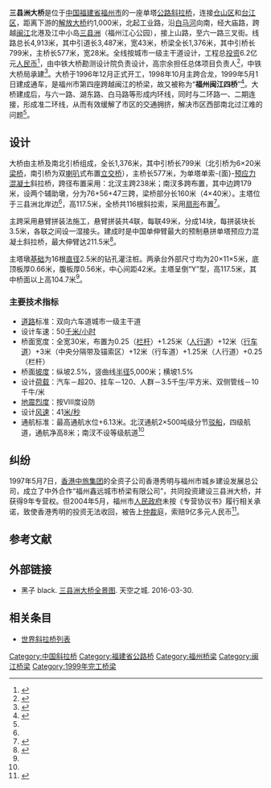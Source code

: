{{noteTA
|G1=地名
|1=zh-hans:斜拉桥;zh-hk:斜拉橋;zh-tw:斜張橋;}}
{{Infobox bridge
|image            = Sanxianzhou Bridge and River Center Park Suspension Bridge - 2011.07.jpg
|image_size    = 280
|caption          = 三县洲大桥（远）和江心公园悬索桥（近）
|bridge_name =  三县洲大桥
|native_name  = （福州闽江四桥）
|native_name_lang= 
|official_name = 三县洲闽江大桥
|other_name   =
|locale             = {{CHN}}[[福建省|福建省]][[福州市|福州市]]
|carries            = 六车道公路
|crosses           = [[闽江|闽江]]
|owner            = 
|maint             = 
|designer        = 高宗余
|engineering   = 中铁大桥勘测设计院
|architect        = 
|material         = 
|design            = 单塔[[斜拉桥|斜拉桥]]
|mainspan       = {{convert|238|m|0}}
|spans             = 
|length            = {{convert|1376|m|0}}
|width             = {{convert|28|m|0}}
|height            = {{convert|117.5|m|0}}
|below             = {{convert|8|m|0}}
|coordinates    = {{Coord|26.044977|119.303163|type:landmark_region:CN|display=inline,title}}
|builder           = 中铁大桥局
|fabricator       =
|begin             = 1996年12月
|complete       = 
|open              = 1999年5月1日
|cost                = 6.2亿元[[人民币|人民币]]
|traffic             = 
|toll                 = 
|preceded       = [[尤溪洲大桥|尤溪洲大桥]]
|followed        = [[解放大桥_(福州)|解放大桥]]
|extra              = {{Location map | China Fujian | label= | label_size= | alt= | position= | background= | lat=26.044977 | long=119.303163 | mark=AB-Brücke.svg | marksize=10 | float=center | width= | caption=三县洲大桥在福建省的位置}}
}}

'''三县洲大桥'''是位于[[中国|中国]][[福建省|福建省]][[福州市|福州市]]的一座单塔[[公路|公路]][[斜拉桥|斜拉桥]]，连接[[仓山区|仓山区]]和[[台江区|台江区]]，距离下游的[[解放大桥_(福州)|解放大桥]]约1,000米，北起工业路，沿[[白马河_(闽江)|白马河]]向南，经大庙路，跨越[[闽江|闽江]]北港及江中小岛[[三县洲|三县洲]]（福州江心公园），接上山路，至六一路三叉街。线路总长4,913米，其中引道长3,487米，宽43米，桥梁全长1,376米，其中引桥长799米，主桥长577米，宽28米。全线按城市一级主干道设计，工程总[[投资|投资]]6.2亿元[[人民币|人民币]]<ref name=helong>{{cite news|url=http://www.66163.com/Fujian_w/news/fzrb/981228/1-4.htm|title=三县洲大桥昨晚合龙|author=刘家铭|date=1998-12-28|publisher=福州日报|access-date=2016-07-12|archive-url=https://web.archive.org/web/20050505003922/http://www.66163.com/Fujian_w/news/fzrb/981228/1-4.htm|archive-date=2005-05-05|dead-url=yes}}</ref>，由中铁大桥勘测设计院负责设计，高宗余担任总体项目负责人<ref>{{cite news|url=http://news.sohu.com/20060326/n242473853.shtml|title=大桥勘测设计院总工程师高宗余：跨越江海|author=习少颖|date=2006-03-26|publisher=湖北日报|accessdate=2016-07-12|archive-date=2016-12-20|archive-url=https://web.archive.org/web/20161220211110/http://news.sohu.com/20060326/n242473853.shtml|dead-url=no}}</ref>，中铁大桥局承建<ref>{{cite news|url=http://www.china.com.cn/aboutchina/data/zgdq/2008-04/15/content_14977601.htm|title=福州三县洲闽江大桥|date=2008-04-15|publisher=中国网|accessdate=2016-07-12|archive-date=2019-02-18|archive-url=https://web.archive.org/web/20190218193831/http://www.china.com.cn/aboutchina/data/zgdq/2008-04/15/content_14977601.htm|dead-url=no}}</ref>。大桥于1996年12月正式开工，1998年10月主跨合龙，1999年5月1日建成通车，是福州市第四座跨越闽江的桥梁，故又被称为“'''福州闽江四桥'''”<ref name=lhk>{{cite journal|author=林鸿铿|date=1999|title=福州闽江四桥主桥主体结构与施工|journal=中国公路学会桥梁和结构工程学会一九九九年桥梁学术讨论会论文集|publisher=中国公路学会|location=北京|pages=393-399|url=http://221.174.25.49:8090/uaspx_app/FlexPaperOnline.aspx?locate=1&sid=1&dcode=JT_CONFPAPER&sysid=3408&fileid=1134}}{{dead link|date=2017年11月 |bot=InternetArchiveBot |fix-attempted=yes }}</ref>。大桥建成后，与六一路、湖东路、白马路等形成内环线，同时与二环路一、二期连接，形成准二环线，从而有效缓解了市区的交通拥挤，解决市区西部南北过江难的问题<ref name="helong" />。

== 设计 ==
大桥由主桥及南北引桥组成，全长1,376米，其中引桥长799米（北引桥为6×20米[[梁桥|梁桥]]，南引桥为双[[喇叭|喇叭]]式布置[[立交桥|立交桥]]），主桥长577米，为单塔单索-{面}-[[预应力混凝土|预应力混凝土]]斜拉桥，跨径布置采用：北汊主跨238米；南汊多跨布置，其中边跨179米，设两个辅助墩，分为76+56+47三跨，梁桥部分长160米（4×40米）。主塔位于三县洲北岸边<ref name="lhk" />，高117.5米，全桥共116根斜拉索，采用[[扇形|扇形]]布置<ref>{{cite news|url=http://fujian.hexun.com/2012-11-16/148020363.html|title=三县洲大桥斜拉索接受“体检”|author=陈鹤|date=2012-11-16|publisher=福州晚报|deadurl=yes|archiveurl=https://web.archive.org/web/20161220073753/http://fujian.hexun.com/2012-11-16/148020363.html|archivedate=2016-12-20|accessdate=2016-07-12}}</ref>。

主跨采用悬臂拼装法施工，悬臂拼装共4联，每联49米，分成14块，每拼装块长3.5米，各联之间设一湿接头。建成时是中国单伸臂最大的预制悬拼单塔预应力混凝土斜拉桥，最大伸臂达211.5米<ref>{{cite journal|author=刘孝军 朱华民|date=2000|title=福州三县洲闽江大桥施工监控|journal=桥梁建设|issue=2|pages=36-38|issn=1003-4722}}</ref>。

主塔墩[[基础|基础]]为16根[[直径|直径]]2.5米的钻孔灌注桩。两承台外部尺寸均为20×11×5米，底顶板厚0.66米，腹板厚0.56米，中心间距42米。主塔呈倒“Y”型，高117.5米，其中桥面以上高104.7米<ref name="lhk" />。

=== 主要技术指标 ===
{{div col|cols=1}}
* [[道路|道路]]标准：双向六车道城市一级主干道
* 设计车速：50[[千米/小时|千米/小时]]
* 桥面宽度：全宽30米，布置为0.25（[[栏杆|栏杆]]）+1.25米（[[人行道|人行道]]）+12米（[[行车道|行车道]]）+3米（中央分隔带及锚索区）+12米（行车道）+1.25米（人行道）+0.25（栏杆）
* 桥面[[坡度|坡度]]：纵坡2.5%，竖曲线[[半径|半径]]5,000米；横坡1.5%
* 设计[[荷载|荷载]]：汽车－超20、挂车－120、人群－3.5千[[牛顿_(单位)|牛]]/平方米、双侧管线－10千牛/米
* [[地震|地震]][[烈度|烈度]]：按Ⅷ度设防
* 设计[[风速|风速]]：41[[米/秒|米/秒]]
* 通航标准：最高通航水位+6.13米。北汊通航2×500吨级分节[[驳船|驳船]]，四级航道，通航净高8米；南汊不设等级航道<ref name="lhk" />
{{div col end}}

== 纠纷 ==
1997年5月7日，[[香港中旅集团|香港中旅集团]]的全资子公司香港秀明与福州市城乡建设发展总公司，成立了中外合作“福州鑫远城市桥梁有限公司”，共同投资建设三县洲大桥，并获得9年专营权。但2004年5月，福州市[[人民政府|人民政府]]未按《专营协议书》履行相关承诺，致使香港秀明的投资无法收回，被告上[[仲裁|仲裁]]庭，索赔9亿多元人民币<ref>{{cite news|url=http://www.people.com.cn/GB/shehui/1063/2635688.html|title=外商为何向福州市政府索赔9亿元？|date=2004-07-13|publisher=半月谈|accessdate=2016-07-12|archive-date=2004-07-16|archive-url=https://web.archive.org/web/20040716050310/http://www.people.com.cn/GB/shehui/1063/2635688.html|dead-url=no}}</ref>。

== 参考文献 ==
{{reflist|1}}

== 外部链接 ==
* 黑子 black. [https://www.skypixel.com/photos/e5d50411-3717-445c-a0ea-624052c52405 三县洲大桥全景图]{{Wayback|url=https://www.skypixel.com/photos/e5d50411-3717-445c-a0ea-624052c52405 |date=20190218193830 }}. 天空之城. 2016-03-30.

== 相关条目 ==
* [[世界斜拉桥列表|世界斜拉桥列表]]

{{Crossings navbox
|structure= 
|place= [[闽江|闽江]]
|bridge= {{PAGENAME}}
|bridge signs= 六车道公路
|upstream= [[尤溪洲大桥|尤溪洲大桥]]
|upstream signs= 公路
|downstream= [[解放大桥_(福州)|解放大桥]]
|downstream signs= 公路
}}

{{DEFAULTSORT:S}}
[[Category:中国斜拉桥|Category:中国斜拉桥]]
[[Category:福建省公路桥|Category:福建省公路桥]]
[[Category:福州桥梁|Category:福州桥梁]]
[[Category:闽江桥梁|Category:闽江桥梁]]
[[Category:1999年完工桥梁|Category:1999年完工桥梁]]